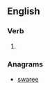 ==English==

===Verb===
{{en-verb|sweares|swearing|swore|sworne}}

# {{obsolete spelling of|swear}}

===Anagrams===
* [[swaree#English|swaree]]